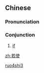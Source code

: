 ==Chinese==
{{zh-forms}}

===Pronunciation===
{{zh-pron
|m=ruòshǐ
|cat=con
}}

===Conjunction===
{{zh-con}}

# {{lb|zh|archaic}} [[if]]

[[Category:Mandarin archaic terms|ruo4shi3]]

[[zh:若使]]